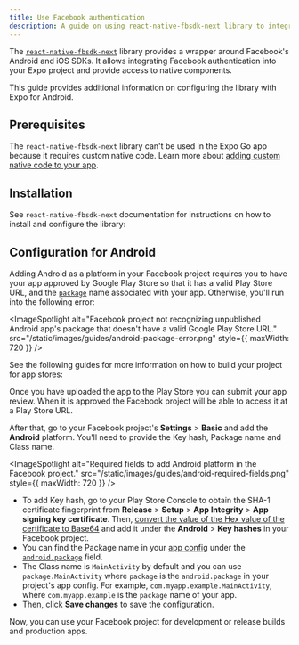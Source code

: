 ```yaml
---
title: Use Facebook authentication
description: A guide on using react-native-fbsdk-next library to integrate Facebook authentication in your Expo project.
---
```



The [`react-native-fbsdk-next`](https://github.com/thebergamo/react-native-fbsdk-next/) library provides a wrapper around Facebook's Android and iOS SDKs. It allows integrating Facebook authentication into your Expo project and provide access to native components.

This guide provides additional information on configuring the library with Expo for Android.

## Prerequisites

The `react-native-fbsdk-next` library can't be used in the Expo Go app because it requires custom native code. Learn more about [adding custom native code to your app](/workflow/customizing/).

## Installation

See `react-native-fbsdk-next` documentation for instructions on how to install and configure the library:

<BoxLink
  title="React Native FBSDK Next: Expo installation instructions"
  href="https://github.com/thebergamo/react-native-fbsdk-next/#expo-installation"
/>

## Configuration for Android

Adding Android as a platform in your Facebook project requires you to have your app approved by Google Play Store so that it has a valid Play Store URL, and the [`package`](/versions/latest/config/app/#package) name associated with your app. Otherwise, you'll run into the following error:

<ImageSpotlight
  alt="Facebook project not recognizing unpublished Android app's package that doesn't have a valid Google Play Store URL."
  src="/static/images/guides/android-package-error.png"
  style={{ maxWidth: 720 }}
/>

See the following guides for more information on how to build your project for app stores:

<BoxLink title="Build your project for app stores" href="/deploy/build-project/" />

<BoxLink
  title="Manually upload Android app for the first time"
  href="https://expo.fyi/first-android-submission"
/>

Once you have uploaded the app to the Play Store you can submit your app review. When it is approved the Facebook project will be able to access it at a Play Store URL.

After that, go to your Facebook project's **Settings** > **Basic** and add the **Android** platform. You'll need to provide the Key hash, Package name and Class name.

<ImageSpotlight
  alt="Required fields to add Android platform in the Facebook project."
  src="/static/images/guides/android-required-fields.png"
  style={{ maxWidth: 720 }}
/>

- To add Key hash, go to your Play Store Console to obtain the SHA-1 certificate fingerprint from **Release** > **Setup** > **App Integrity** > **App signing key certificate**. Then, [convert the value of the Hex value of the certificate to Base64](https://base64.guru/converter/encode/hex) and add it under the **Android** > **Key hashes** in your Facebook project.
- You can find the Package name in your [app config](/versions/latest/config/app) under the [`android.package`](/versions/latest/config/app/#package) field.
- The Class name is `MainActivity` by default and you can use `package.MainActivity` where `package` is the `android.package` in your project's app config. For example, `com.myapp.example.MainActivity`, where `com.myapp.example` is the `package` name of your app.
- Then, click **Save changes** to save the configuration.

Now, you can use your Facebook project for development or release builds and production apps.
